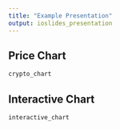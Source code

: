 ```yaml
---
title: "Example Presentation"
output: ioslides_presentation
---
```


## Price Chart

```r
crypto_chart
```


## Interactive Chart

```r
interactive_chart
```



